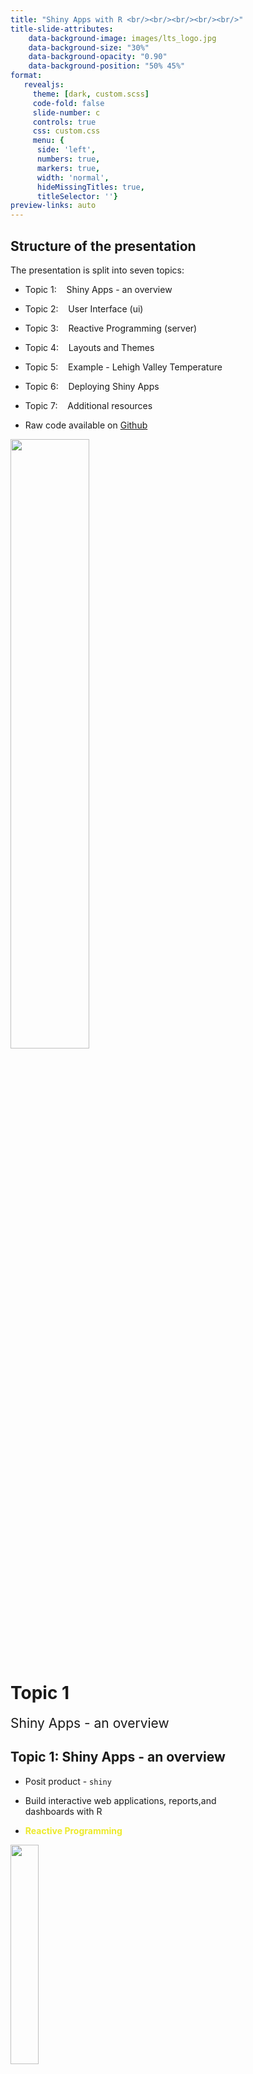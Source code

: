 ```yaml
---
title: "Shiny Apps with R <br/><br/><br/><br/><br/>"
title-slide-attributes:
    data-background-image: images/lts_logo.jpg
    data-background-size: "30%"
    data-background-opacity: "0.90"
    data-background-position: "50% 45%"
format:
   revealjs:
     theme: [dark, custom.scss]
     code-fold: false
     slide-number: c
     controls: true
     css: custom.css
     menu: {
      side: 'left',
      numbers: true,
      markers: true,
      width: 'normal',
      hideMissingTitles: true,
      titleSelector: ''}
preview-links: auto
---
```


## Structure of the presentation {data-menu-title="Presentation outline"}

The presentation is split into seven topics:

::: fragment
-   Topic 1:    Shiny Apps - an overview
:::

::: fragment
-   Topic 2:    User Interface (ui)

-   Topic 3:    Reactive Programming (server)

-   Topic 4:    Layouts and Themes
:::

::: fragment
-   Topic 5:    Example - Lehigh Valley Temperature

-   Topic 6:    Deploying Shiny Apps
:::

::: fragment
-   Topic 7:    Additional resources
:::

::: fragment
-   Raw code available on [Github](https://github.com/jeremymack-LU/rshiny/blob/main/index.qmd)
:::

![](images/r_learners.png){.absolute bottom="0" right="0" width="50%" height="50%"}

# Topic 1 {data-menu-title="Topic 1"}

[Shiny Apps - an overview]{style="font-size: 1.5em; text-align: center"}

## Topic 1: Shiny Apps - an overview {data-menu-title="Shiny overview"}

-   Posit product - `shiny`

-   Build interactive web applications, reports,and</br>dashboards with R

-   [**Reactive Programming**]{style="color:#edea2b"}

![](images/shiny_hex.png){.absolute top="52" right="0" width="30%"}

## Topic 1: Shiny Apps - an overview {data-menu-title="Shiny example"}

<p>

<a href="https://jeremymack.shinyapps.io/purpleair/"> <img src="./images/shinyapp.png" alt="Picture of learning R graph" height="100%" width="100%"/> </a>

</p>

## Topic 1: Shiny Apps - an overview {data-menu-title="Shiny components"}

-   Posit product - `shiny`

-   Build interactive web applications, reports,and</br>dashboards with R

-   [**Reactive Programming**]{style="color:#edea2b"}

-   Three basic components:

    ::: fragment
    1. user interface object (ui)
    2. server function (server)
    3. a call to the shinyApp function
    :::

![](images/shiny_hex.png){.absolute top="52" right="0" width="30%"}